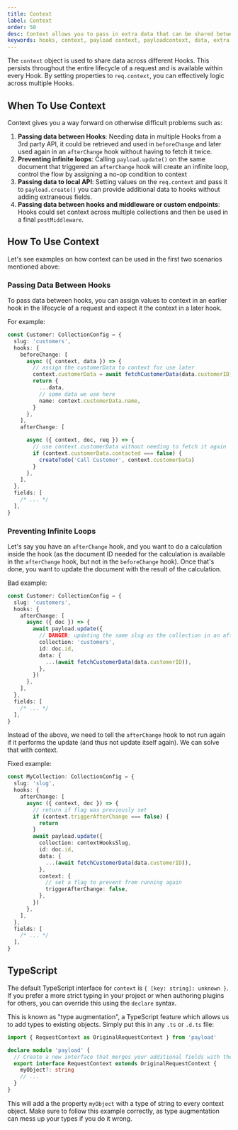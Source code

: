 ```yaml
---
title: Context
label: Context
order: 50
desc: Context allows you to pass in extra data that can be shared between hooks
keywords: hooks, context, payload context, payloadcontext, data, extra data, shared data, shared, extra
---
```


The `context` object is used to share data across different Hooks. This persists throughout the entire lifecycle of a request and is available within every Hook. By setting properties to `req.context`, you can effectively logic across multiple Hooks.

## When To Use Context

Context gives you a way forward on otherwise difficult problems such as:

1. **Passing data between Hooks**: Needing data in multiple Hooks from a 3rd party API, it could be retrieved and used in `beforeChange` and later used again in an `afterChange` hook without having to fetch it twice.
2. **Preventing infinite loops**: Calling `payload.update()` on the same document that triggered an `afterChange` hook will create an infinite loop, control the flow by assigning a no-op condition to context
3. **Passing data to local API**: Setting values on the `req.context` and pass it to `payload.create()` you can provide additional data to hooks without adding extraneous fields.
4. **Passing data between hooks and middleware or custom endpoints**: Hooks could set context across multiple collections and then be used in a final `postMiddleware`.

## How To Use Context

Let's see examples on how context can be used in the first two scenarios mentioned above:

### Passing Data Between Hooks

To pass data between hooks, you can assign values to context in an earlier hook in the lifecycle of a request and expect it the context in a later hook.

For example:

```ts
const Customer: CollectionConfig = {
  slug: 'customers',
  hooks: {
    beforeChange: [
      async ({ context, data }) => {
        // assign the customerData to context for use later
        context.customerData = await fetchCustomerData(data.customerID)
        return {
          ...data,
          // some data we use here
          name: context.customerData.name,
        }
      },
    ],
    afterChange: [

      async ({ context, doc, req }) => {
        // use context.customerData without needing to fetch it again
        if (context.customerData.contacted === false) {
          createTodo('Call Customer', context.customerData)
        }
      },
    ],
  },
  fields: [
    /* ... */
  ],
}
```

### Preventing Infinite Loops

Let's say you have an `afterChange` hook, and you want to do a calculation inside the hook (as the document ID needed for the calculation is available in the `afterChange` hook, but not in the `beforeChange` hook). Once that's done, you want to update the document with the result of the calculation.

Bad example:

```ts
const Customer: CollectionConfig = {
  slug: 'customers',
  hooks: {
    afterChange: [
      async ({ doc }) => {
        await payload.update({
          // DANGER: updating the same slug as the collection in an afterChange will create an infinite loop!
          collection: 'customers',
          id: doc.id,
          data: {
            ...(await fetchCustomerData(data.customerID)),
          },
        })
      },
    ],
  },
  fields: [
    /* ... */
  ],
}
```

Instead of the above, we need to tell the `afterChange` hook to not run again if it performs the update (and thus not update itself again). We can solve that with context.

Fixed example:

```ts
const MyCollection: CollectionConfig = {
  slug: 'slug',
  hooks: {
    afterChange: [
      async ({ context, doc }) => {
        // return if flag was previously set
        if (context.triggerAfterChange === false) {
          return
        }
        await payload.update({
          collection: contextHooksSlug,
          id: doc.id,
          data: {
            ...(await fetchCustomerData(data.customerID)),
          },
          context: {
            // set a flag to prevent from running again
            triggerAfterChange: false,
          },
        })
      },
    ],
  },
  fields: [
    /* ... */
  ],
}
```

## TypeScript

The default TypeScript interface for `context` is `{ [key: string]: unknown }`. If you prefer a more strict typing in your project or when authoring plugins for others, you can override this using the `declare` syntax.

This is known as "type augmentation", a TypeScript feature which allows us to add types to existing objects. Simply put this in any `.ts` or `.d.ts` file:

```ts
import { RequestContext as OriginalRequestContext } from 'payload'

declare module 'payload' {
  // Create a new interface that merges your additional fields with the original one
  export interface RequestContext extends OriginalRequestContext {
    myObject?: string
    // ...
  }
}
```

This will add a the property `myObject` with a type of string to every context object. Make sure to follow this example correctly, as type augmentation can mess up your types if you do it wrong.

